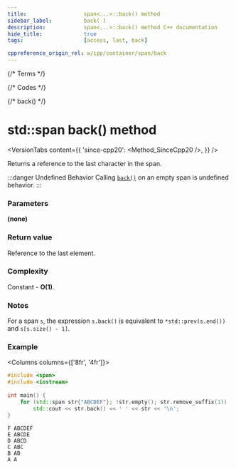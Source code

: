 ```yaml
---
title:					span<...>::back() method
sidebar_label:			back( )
description:			span<...>::back() method C++ documentation
hide_title:				true
tags:					[access, last, back]

cppreference_origin_rel: w/cpp/container/span/back
---
```



{/* Terms */}

{/* Codes */}

{/* back() */}

# std::span back() method

<VersionTabs content={{
	'since-cpp20': <Method_SinceCpp20 />,
}} />

Returns a <Tooltip title={Term_ContAlias_Reference}>reference</Tooltip> to the last character in the span.

:::danger Undefined Behavior
Calling [`back()`](#) on an empty span is <Tooltip title={Term_UndefinedBehaviour}>undefined behavior</Tooltip>.
:::

### Parameters

**(none)**

### Return value

Reference to the last element.

### Complexity

Constant - **O(1)**.

### Notes

For a span `s`, the expression `s.back()` is equivalent to `*std::prev(s.end())` and `s[s.size() - 1]`.

### Example

<Columns columns={['8fr', '4fr']}>
<div>

```cpp title='Main.cpp' showLineNumbers
#include <span>
#include <iostream>
 
int main() {
    for (std::span str{"ABCDEF"}; !str.empty(); str.remove_suffix(1))
        std::cout << str.back() << ' ' << str << '\n';
}
```

</div>
<div>

```plaintext title="Output"
F ABCDEF
E ABCDE
D ABCD
C ABC
B AB
A A
```

</div>
</Columns>

